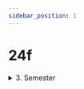 ```yaml
---
sidebar_position: 1
---
```



# 24f

<Table
  header={['Datum', 'Thema', 'Inhalt']}
  compact
  selectable
  rows={fs2022}
/>

<details><summary>3. Semester</summary>
  <Table
    header={['Datum', 'Thema', 'Inhalt']}
    compact
    selectable
    rows={[
      { cells: ['20.08.2021', 'Netzwerke', 'Schichtenmodell, TCP/IP-Schichtenmodell'] },
      { cells: ['27.08.2021', 'Netzwerke', 'Codierung, IP-Adresse'] },
      { cells: ['03.09.2021', 'Netzwerke', 'Routing & DNS'] },
      { cells: ['10.09.2021', 'Netzwerke', 'Protokolle, World Wide Web']},
      { cells: ['17.09.2021', 'Netzwerke', 'Workshop'] },
      { cells: ['24.09.2021', 'Netzwerke', 'Test'], type: 'test' },
      { cells: ['01.10.2021', 'Umweltwoche', ''], type: 'holiday' },
      { cells: ['08.10.2021', 'Herbstferien', ''], type: 'holiday' },
      { cells: ['15.10.2021', 'Herbstferien', ''], type: 'holiday' },
      { cells: ['22.10.2021', 'Herbstferien', ''], type: 'holiday' },
      { cells: ['29.10.2021', 'Kryptologie', 'Antike Verschlüsselungsverfahren'] },
      { cells: ['05.11.2021', 'Kryptologie', 'Symmetrische Verschlüsselung'] },
      { cells: ['12.11.2021', 'Kryptologie', 'Asymmetrische Verschlüsselung'] },
      { cells: ['19.11.2021', 'Kryptologie', 'Hashfunktion'] },
      { cells: ['26.11.2021', 'Kryptologie', 'Digitale Signaturen'] },
      { cells: ['03.12.2021', 'Kryptologie', 'Kryptologie im Alltag'] },
      { cells: ['10.12.2021', 'Kryptologie', 'Steganographie'] },
      { cells: ['17.12.2021', 'Kryptologie', 'Test'], type: 'test' },
      { cells: ['24.12.2021', 'Winterferien', ''], type: 'holiday' },
      { cells: ['31.12.2021', 'Winterferien', ''], type: 'holiday' },
      { cells: ['07.01.2022', 'Winterferien', ''], type: 'holiday' },
      { cells: ['14.01.2022', 'Hardware', ''] },
      { cells: ['19.01.2022', 'Notenschluss', ''], type: 'event' },
      { cells: ['21.01.2022', 'Hardware', ''] },
      { cells: ['28.01.2022', 'Hardware', ''] }
    ]}
  />
</details>

